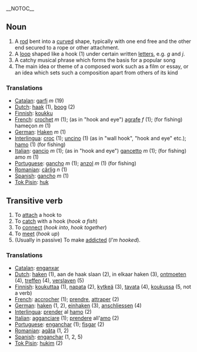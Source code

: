 __NOTOC__

==Noun==

# A [[rod]] bent into a [[curve]]d shape, typically with one end free and the other end secured to a rope or other attachment.
# A [[loop]] shaped like a hook (1) under certain written [[letter]]s, e.g. ''g'' and ''j''.
# A catchy musical phrase which forms the basis for a popular song
# The main idea or theme of a composed work such as a film or essay, or an idea which sets such a composition apart from others of its kind

===Translations===
*[[Catalan]]: [[garfi]] ''m'' (19)
*[[Dutch]]: [[haak]] (1), [[boog]] (2)
*[[Finnish]]: [[koukku]]
*[[French]]: [[crochet]] ''m'' (1); (as in "hook and eye") [[agrafe]] ''f'' (1); (for fishing) hameçon ''m'' (1)
*[[German]]: [[Haken]] ''m'' (1)
*[[Interlingua]]: [[croc]] (1); [[uncino]] (1) (as in "wall hook", "hook and eye" etc.); [[hamo]] (1) (for fishing)
*[[Italian]]: [[gancio]] ''m'' (1); (as in "hook and eye") [[gancetto]] ''m'' (1); (for fishing) amo ''m'' (1)
*[[Portuguese]]: [[gancho]] ''m'' (1); [[anzol]] ''m'' (1) (for fishing)
*[[Romanian]]: [[cârlig]] ''n'' (1)
*[[Spanish]]: [[gancho]] ''m'' (1)
*[[Tok Pisin]]: [[huk]]

==Transitive verb==

# To [[attach]] a hook to
# To [[catch]] with a hook (''hook a fish'')
# To [[connect]] (''hook into'', ''hook together'')
# To [[meet]] (''hook up'')
# (Usually in passive) To make [[addicted]] (''I'm hooked'').

===Translations===
*[[Catalan]]: [[enganxar]]
*[[Dutch]]: [[haken]] (1), aan de haak slaan (2), in elkaar haken (3), [[ontmoeten]] (4), [[treffen]] (4), [[verslaven]] (5)
*[[Finnish]]: [[koukuttaa]] (1), [[napata]] (2), [[kytkeä]] (3), [[tavata]] (4), [[koukussa]] (5, not a verb)
*[[French]]: [[accrocher]] (1); [[prendre]], [[attraper]] (2)
*[[German]]: [[haken]] (1, 2), [[einhaken]] (3), [[anschliessen]] (4)
*[[Interlingua]]: [[prender]] al [[hamo]] (2)
*[[Italian]]: [[agganciare]] (1); [[prendere]] all'[[amo]] (2)
*[[Portuguese]]: [[enganchar]] (1); [[fisgar]] (2)
*[[Romanian]]: [[agăţa]] (1, 2)
*[[Spanish]]: [[enganchar]] (1, 2, 5)
*[[Tok Pisin]]: [[hukim]] (2)